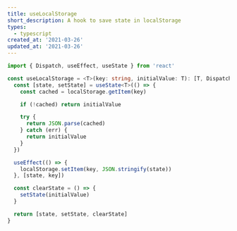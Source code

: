 ```yaml
---
title: useLocalStorage
short_description: A hook to save state in localStorage
types:
  - typescript
created_at: '2021-03-26'
updated_at: '2021-03-26'
---
```


```typescript
import { Dispatch, useEffect, useState } from 'react'

const useLocalStorage = <T>(key: string, initialValue: T): [T, Dispatch<T>, () => void] => {
  const [state, setState] = useState<T>(() => {
    const cached = localStorage.getItem(key)

    if (!cached) return initialValue

    try {
      return JSON.parse(cached)
    } catch (err) {
      return initialValue
    }
  })

  useEffect(() => {
    localStorage.setItem(key, JSON.stringify(state))
  }, [state, key])

  const clearState = () => {
    setState(initialValue)
  }

  return [state, setState, clearState]
}
```
